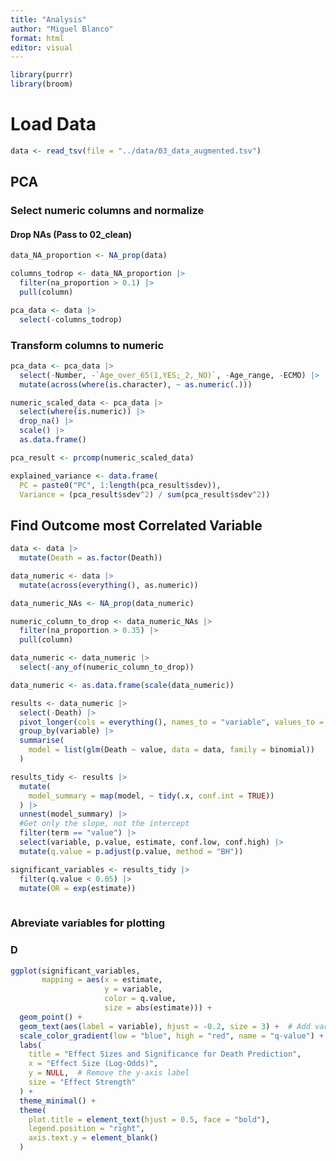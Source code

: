 ```yaml
---
title: "Analysis"
author: "Miguel Blanco"
format: html
editor: visual
---
```


```r
library(purrr)
library(broom)
```

# Load Data

```r
data <- read_tsv(file = "../data/03_data_augmented.tsv")
```

## PCA

### Select numeric columns and normalize

#### Drop NAs (Pass to 02_clean)

```r
data_NA_proportion <- NA_prop(data)

columns_todrop <- data_NA_proportion |> 
  filter(na_proportion > 0.1) |> 
  pull(column)

pca_data <- data |> 
  select(-columns_todrop)
```

### Transform columns to numeric

```r
pca_data <- pca_data |> 
  select(-Number, -`Age_over_65(1,YES;_2,_NO)`, -Age_range, -ECMO) |> 
  mutate(across(where(is.character), ~ as.numeric(.)))

numeric_scaled_data <- pca_data |> 
  select(where(is.numeric)) |> 
  drop_na() |> 
  scale() |> 
  as.data.frame()
```

```r
pca_result <- prcomp(numeric_scaled_data)
```

```r
explained_variance <- data.frame(
  PC = paste0("PC", 1:length(pca_result$sdev)),
  Variance = (pca_result$sdev^2) / sum(pca_result$sdev^2))


```

## Find Outcome most Correlated Variable

```r
data <- data |> 
  mutate(Death = as.factor(Death))
```

```r
data_numeric <- data |> 
  mutate(across(everything(), as.numeric))
```

```r
data_numeric_NAs <- NA_prop(data_numeric)

numeric_column_to_drop <- data_numeric_NAs |> 
  filter(na_proportion > 0.35) |> 
  pull(column)

data_numeric <- data_numeric |> 
  select(-any_of(numeric_column_to_drop))

data_numeric <- as.data.frame(scale(data_numeric))
```

```r
results <- data_numeric |> 
  select(-Death) |>  
  pivot_longer(cols = everything(), names_to = "variable", values_to = "value") |> 
  group_by(variable) |> 
  summarise(
    model = list(glm(Death ~ value, data = data, family = binomial))
  )
```

```r
results_tidy <- results |> 
  mutate(
    model_summary = map(model, ~ tidy(.x, conf.int = TRUE))
  ) |> 
  unnest(model_summary) |>
  #Get only the slope, not the intercept
  filter(term == "value") |> 
  select(variable, p.value, estimate, conf.low, conf.high) |> 
  mutate(q.value = p.adjust(p.value, method = "BH"))
```

```r
significant_variables <- results_tidy |> 
  filter(q.value < 0.05) |> 
  mutate(OR = exp(estimate))
  
```

### Abreviate variables for plotting

### D

```r
ggplot(significant_variables, 
       mapping = aes(x = estimate, 
                     y = variable, 
                     color = q.value, 
                     size = abs(estimate))) +
  geom_point() +
  geom_text(aes(label = variable), hjust = -0.2, size = 3) +  # Add variable names to dots
  scale_color_gradient(low = "blue", high = "red", name = "q-value") +
  labs(
    title = "Effect Sizes and Significance for Death Prediction",
    x = "Effect Size (Log-Odds)",
    y = NULL,  # Remove the y-axis label
    size = "Effect Strength"
  ) +
  theme_minimal() +
  theme(
    plot.title = element_text(hjust = 0.5, face = "bold"),
    legend.position = "right",
    axis.text.y = element_blank()
  )
```
